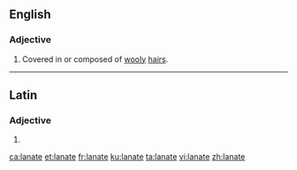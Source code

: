 ==English==

===Adjective===
{{en-adj}}

# Covered in or composed of [[wooly]] [[hair]]s.

----

==Latin==

===Adjective===
{{la-adj-form|lānāte}}

# {{inflection of|lānātus||voc|m|s|lang=la}}

[[ca:lanate]]
[[et:lanate]]
[[fr:lanate]]
[[ku:lanate]]
[[ta:lanate]]
[[vi:lanate]]
[[zh:lanate]]